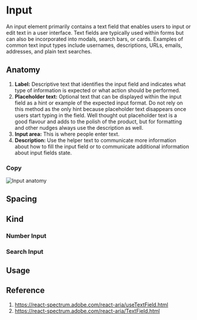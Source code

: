 

<Meta of={InputStories} />


# Input

An input element primarily contains a text field that enables users to input or edit text in a user interface.
Text fields are typically used within forms but can also be incorporated into modals, search bars, or cards. Examples of common text input types include usernames, descriptions, URLs, emails, addresses, and plain text searches.

<Canvas of={InputStories.InputExample} />

## Anatomy

1. **Label:** Descriptive text that identifies the input field and indicates what type of information is expected or what action should be performed.
2. **Placeholder text:** Optional text that can be displayed within the input field as a hint or example of the expected input format. Do not rely on this method as the only hint because placeholder text disappears once users start typing in the field. Well thought out placeholder text is a good flavour and adds to the polish of the product, but for formatting and other nudges always use the description as well.
3. **Input area:** This is where people enter text.
4. **Description:** Use the helper text to communicate more information about how to fill the input field or to communicate additional information about input fields state.

### Copy

![Input anatomy](./docs/input-anatomy.png)


## Spacing

## Kind

### Number Input

### Search Input


## Usage

## Reference

1. https://react-spectrum.adobe.com/react-aria/useTextField.html
2. https://react-spectrum.adobe.com/react-aria/TextField.html
